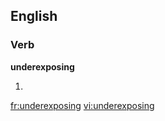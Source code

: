 ==English==

===Verb===
'''underexposing'''

# {{present participle of|underexpose}}

[[fr:underexposing]]
[[vi:underexposing]]